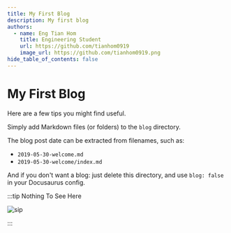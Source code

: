 ```yaml
---
title: My First Blog
description: My first blog
authors:
  - name: Eng Tian Hom
    title: Engineering Student
    url: https://github.com/tianhom0919
    image_url: https://github.com/tianhom0919.png
hide_table_of_contents: false
---
```


# My First Blog

Here are a few tips you might find useful.

Simply add Markdown files (or folders) to the `blog` directory.

The blog post date can be extracted from filenames, such as:

- `2019-05-30-welcome.md`
- `2019-05-30-welcome/index.md`

And if you don't want a blog: just delete this directory, and use `blog: false` in your Docusaurus config.

<!-- truncate -->

:::tip Nothing To See Here

![sip](./image.png)

:::